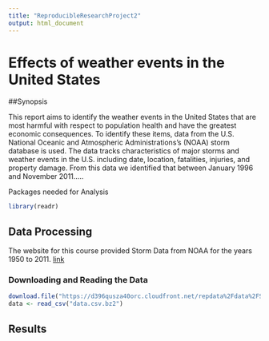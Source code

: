 ```yaml
---
title: "ReproducibleResearchProject2"
output: html_document
---
```

# Effects of weather events in the United States  

##Synopsis  
  
This report aims to identify the weather events in the United States that are most harmful with respect to population health and have the greatest economic consequences.   To identify these items, data from the U.S. National Oceanic and Atmospheric Administrations's (NOAA) storm database is used.  The data tracks characteristics of major storms and weather events in the U.S. including date, location, fatalities, injuries, and property damage.  From this data we identified that between January 1996 and November 2011.....

Packages needed for Analysis
```r
library(readr)
```


## Data Processing  
  
The website for this course provided Storm Data from NOAA for the years 1950 to 2011.  [link](https://d396qusza40orc.cloudfront.net/repdata%2Fdata%2FStormData.csv.bz2)   
  
### Downloading and Reading the Data  
```r
download.file("https://d396qusza40orc.cloudfront.net/repdata%2Fdata%2FStormData.csv.bz2", destfile="data.csv.bz2")
data <- read_csv("data.csv.bz2")
```
  
  
## Results  


